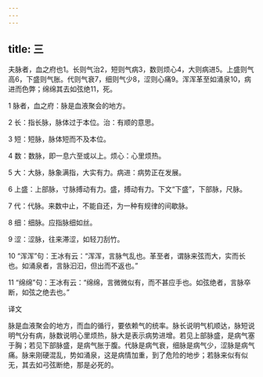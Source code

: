 ```yaml
---
---
---
```

title: 三
---




夫脉者，血之府也1。长则气治2，短则气病3，数则烦心4，大则病进5。上盛则气高6，下盛则气胀。代则气衰7，细则气少8，涩则心痛9。浑浑革至如涌泉10，病进而色弊；绵绵其去如弦绝11，死。

1 脉者，血之府：脉是血液聚会的地方。

2 长：指长脉，脉体过于本位。治：有顺的意思。

3 短：短脉，脉体短而不及本位。

4 数：数脉，即一息六至或以上。烦心：心里烦热。

5 大：大脉，脉象满指，大实有力。病进：病势正在发展。

6 上盛：上部脉，寸脉搏动有力。盛，搏动有力。下文“下盛”，下部脉，尺脉。

7 代：代脉。来数中止，不能自还，为一种有规律的间歇脉。

8 细：细脉。应指脉细如丝。

9 涩：涩脉，往来滞涩，如轻刀刮竹。

10 “浑浑”句：王冰有云：“浑浑，言脉气乱也。革至者，谓脉来弦而大，实而长也。如涌泉者，言脉汩汩，但出而不返也。”

11 “绵绵”句：王冰有云：“绵绵，言微微似有，而不甚应手也。如弦绝者，言脉卒断，如弦之绝去也。”

译文

脉是血液聚会的地方，而血的循行，要依赖气的统率。脉长说明气机顺达，脉短说明气分有病，脉数说明心里烦热，脉大是表示病势进增。若见上部脉盛，是病气塞于胸；若见下部脉盛，是病气胀于腹。代脉是病气衰，细脉是病气少，涩脉是病气痛。脉来刚硬混乱，势如涌泉，这是病情加重，到了危险的地步；若脉来似有似无，其去如弓弦断绝，那是必死的。